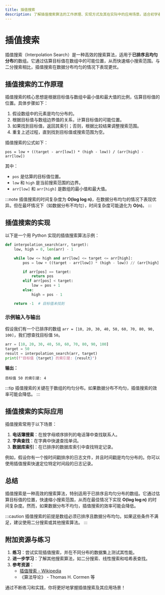 ```yaml
---
title: 插值搜索
description: 了解插值搜索算法的工作原理、实现方式及其在实际中的应用场景。适合初学者学习的高效搜索算法。
---
```


# 插值搜索

插值搜索（Interpolation Search）是一种高效的搜索算法，适用于**已排序且均匀分布**的数组。它通过估算目标值在数组中的可能位置，从而快速缩小搜索范围。与二分搜索相比，插值搜索在数据分布均匀的情况下表现更优。

## 插值搜索的工作原理

插值搜索的核心思想是根据目标值与数组中最小值和最大值的比例，估算目标值的位置。具体步骤如下：

1. 假设数组中的元素是均匀分布的。
2. 根据目标值与数组边界值的关系，计算目标值的可能位置。
3. 如果找到目标值，返回其索引；否则，根据比较结果调整搜索范围。
4. 重复上述过程，直到找到目标值或搜索范围为空。

插值搜索的公式如下：

```
pos = low + ((target - arr[low]) * (high - low)) / (arr[high] - arr[low])
```

其中：
- `pos` 是估算的目标值位置。
- `low` 和 `high` 是当前搜索范围的边界。
- `arr[low]` 和 `arr[high]` 是数组的最小值和最大值。

:::note
插值搜索的时间复杂度为 **O(log log n)**，在数据分布均匀的情况下表现优异。但在最坏情况下（如数据分布不均匀），时间复杂度可能退化为 **O(n)**。
:::

## 插值搜索的实现

以下是一个用 Python 实现的插值搜索算法示例：

```python
def interpolation_search(arr, target):
    low, high = 0, len(arr) - 1

    while low <= high and arr[low] <= target <= arr[high]:
        pos = low + ((target - arr[low]) * (high - low)) // (arr[high] - arr[low])

        if arr[pos] == target:
            return pos
        elif arr[pos] < target:
            low = pos + 1
        else:
            high = pos - 1

    return -1  # 目标值未找到
```

### 示例输入与输出

假设我们有一个已排序的数组 `arr = [10, 20, 30, 40, 50, 60, 70, 80, 90, 100]`，我们想查找目标值 `50`。

```python
arr = [10, 20, 30, 40, 50, 60, 70, 80, 90, 100]
target = 50
result = interpolation_search(arr, target)
print(f"目标值 {target} 的索引是: {result}")
```

**输出：**

```
目标值 50 的索引是: 4
```

:::tip
插值搜索的关键在于数组的均匀分布。如果数据分布不均匀，插值搜索的效率可能会降低。
:::

## 插值搜索的实际应用

插值搜索常用于以下场景：
1. **电话簿搜索**：在按字母顺序排列的电话簿中查找联系人。
2. **字典查找**：在字典中快速查找单词。
3. **数据库索引**：在已排序的数据库索引中查找特定记录。

例如，假设你有一个按时间戳排序的日志文件，并且时间戳是均匀分布的。你可以使用插值搜索快速定位特定时间段的日志记录。

## 总结

插值搜索是一种高效的搜索算法，特别适用于已排序且均匀分布的数组。它通过估算目标值的位置，快速缩小搜索范围，从而在最佳情况下实现 **O(log log n)** 的时间复杂度。然而，如果数据分布不均匀，插值搜索的效率可能会降低。

:::caution
插值搜索的前提是数组必须已排序且数据分布均匀。如果这些条件不满足，建议使用二分搜索或其他搜索算法。
:::

## 附加资源与练习

1. **练习**：尝试实现插值搜索，并在不同分布的数据集上测试其性能。
2. **进一步学习**：了解其他搜索算法，如二分搜索、线性搜索和哈希表查找。
3. **参考资源**：
   - [插值搜索 - Wikipedia](https://en.wikipedia.org/wiki/Interpolation_search)
   - 《算法导论》 - Thomas H. Cormen 等

通过不断练习和实践，你将更好地掌握插值搜索及其应用场景！